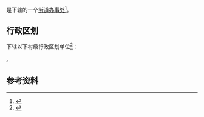 {{中国乡级行政区|43/10/02/400/000}}

'''{{PAGENAMEBASE}}'''是{{PRC admin/fullname|43/10/02/400/000|3}}下辖的一个[[街道办事处|街道办事处]]<ref>{{PRC admin/ref sgc|{{PRC admin/parent|43/10/02/400/000}}}}</ref>。

== 行政区划 ==
{{PAGENAMEBASE}}下辖以下村级行政区划单位<ref>{{PRC admin/ref sgc|43/10/02/400/000}}</ref>：

{{PRC admin/children|43/10/02/400/000}}。

== 参考资料 ==
{{reflist}}

{{湖南行政区划小作品}}
{{PRC admin/navcat|43/10/02/400/000}}